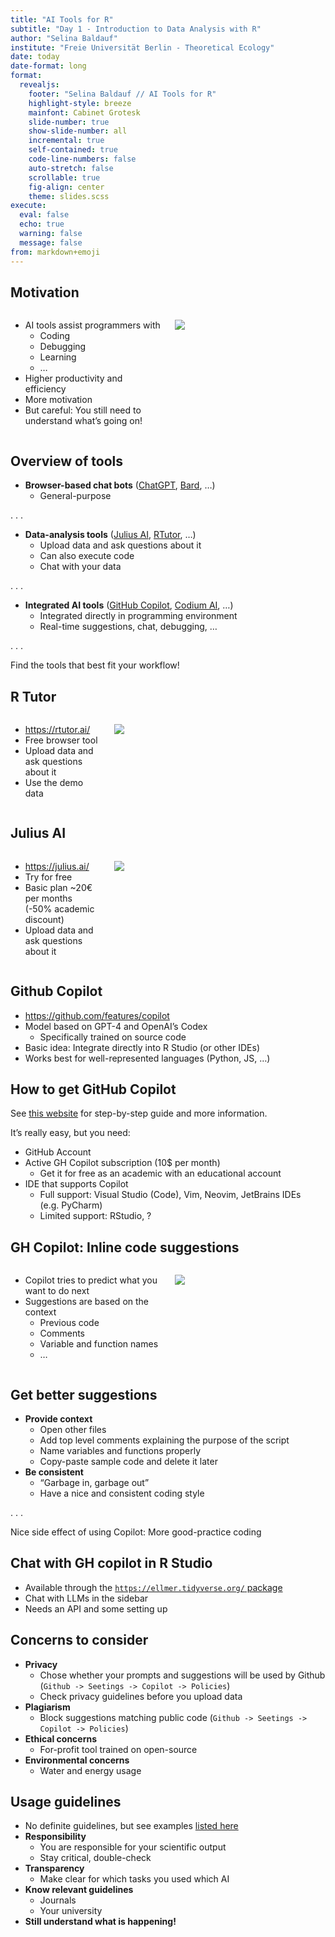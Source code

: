 ```yaml
---
title: "AI Tools for R"
subtitle: "Day 1 - Introduction to Data Analysis with R"
author: "Selina Baldauf"
institute: "Freie Universität Berlin - Theoretical Ecology"
date: today
date-format: long
format: 
  revealjs:
    footer: "Selina Baldauf // AI Tools for R"
    highlight-style: breeze
    mainfont: Cabinet Grotesk
    slide-number: true
    show-slide-number: all
    incremental: true
    self-contained: true
    code-line-numbers: false
    auto-stretch: false
    scrollable: true
    fig-align: center
    theme: slides.scss
execute: 
  eval: false
  echo: true
  warning: false
  message: false
from: markdown+emoji
---
```


## Motivation

:::{.columns}

:::{.column width="50%"}

- AI tools assist programmers with
  - Coding
  - Debugging
  - Learning
  - ...
- Higher productivity and efficiency
- More motivation
- But careful: You still need to understand what's going on!

:::

:::{.column width="50%"}

![](img/day1/dalle_motivation.png)

:::

:::

## Overview of tools

:::{.nonincremental}

- **Browser-based chat bots** ([ChatGPT](https://chat.openai.com), [Bard](https://bard.google.com), ...)
  - General-purpose<br>

:::

. . .

:::{.nonincremental}
- **Data-analysis tools** ([Julius AI](https://julius.ai/), [RTutor](https://rtutor.ai/), ...)
  - Upload data and ask questions about it
  - Can also execute code
  - Chat with your data

:::

. . .

:::{.nonincremental}
- **Integrated AI tools** ([GitHub Copilot](https://github.com/features/copilot), [Codium AI](https://codium.ai/), ...)
  - Integrated directly in programming environment
  - Real-time suggestions, chat, debugging, ...<br>

:::

. . .

Find the tools that best fit your workflow!

## R Tutor

:::{.columns}

:::{.column width="30%"}

:::{.nonincremental}

- [https://rtutor.ai/](https://rtutor.ai/)
- Free browser tool
- Upload data and ask questions about it
- Use the demo data

:::

:::

:::{.column width="70%"}

![](img/day1/rtutor.png)

:::

:::

## Julius AI

:::{.columns}

:::{.column width="30%"}

:::{.nonincremental}
- [https://julius.ai/](https://julius.ai/)
- Try for free
- Basic plan ~20€ per months (-50% academic discount)
- Upload data and ask questions about it

:::

:::

:::{.column width="70%"}

![](img/day1/juliusai.png)

:::

:::

## Github Copilot

- [https://github.com/features/copilot](https://github.com/features/copilot)
- Model based on GPT-4 and OpenAI's Codex
  - Specifically trained on source code
- Basic idea: Integrate directly into R Studio (or other IDEs)
- Works best for well-represented languages (Python, JS, ...)
  
## How to get GitHub Copilot

See [this website](https://selinazitrone.github.io/tools_and_tips/sessions/additional_material/07_ai_tools/get_copilot_step_by_step.html) for step-by-step guide and more information.

It's really easy, but you need:

- GitHub Account
- Active GH Copilot subscription (10$ per month)
  - Get it for free as an academic with an educational account
- IDE that supports Copilot
  - Full support: Visual Studio (Code), Vim, Neovim, JetBrains IDEs (e.g. PyCharm)
  - Limited support: RStudio, ?

## GH Copilot: Inline code suggestions

:::{.columns}

:::{.column width="50%"}

-  Copilot tries to predict what you want to do next
-  Suggestions are based on the context
   -  Previous code
   -  Comments
   -  Variable and function names
   -  ...

:::

:::{.column width="50%"}

![](img/day1/01_fibonacci_demo.gif)

:::

:::
  
## Get better suggestions

- **Provide context**
  - Open other files
  - Add top level comments explaining the purpose of the script
  - Name variables and functions properly
  - Copy-paste sample code and delete it later

- **Be consistent**
  - "Garbage in, garbage out"
  - Have a nice and consistent coding style
  
. . .

Nice side effect of using Copilot: More good-practice coding

## Chat with GH copilot in R Studio

- Available through the [`https://ellmer.tidyverse.org/` package](https://blogs.rstudio.com/ai/posts/2024-04-04-chat-with-llms-using-chattr/)
- Chat with LLMs in the sidebar
- Needs an API and some setting up

## Concerns to consider

- **Privacy**
  - Chose whether your prompts and suggestions will be used by Github (`Github -> Seetings -> Copilot -> Policies`)
  - Check privacy guidelines before you upload data
- **Plagiarism**
  - Block suggestions matching public code (`Github -> Seetings -> Copilot -> Policies`)
- **Ethical concerns**
  - For-profit tool trained on open-source
- **Environmental concerns**
  - Water and energy usage

## Usage guidelines

- No definite guidelines, but see examples [listed here](https://selinazitrone.github.io/tools_and_tips/sessions/07_ai_tools.html#concerns-and-guidelines)
- **Responsibility**
  - You are responsible for your scientific output
  - Stay critical, double-check
- **Transparency**
  - Make clear for which tasks you used which AI
- **Know relevant guidelines**
  - Journals
  - Your university
- **Still understand what is happening!**
